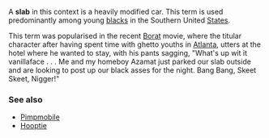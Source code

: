 {{Unreferenced|date=March 2007}}
A '''slab''' in this context is a heavily modified car.  This term is used predominantly among young [[blacks]] in the Southern United [[States]].  

This term was popularised in the recent [[Borat]] movie, where the titular character after having spent time with ghetto youths in [[Atlanta]], utters at the hotel where he wanted to stay, with his pants sagging, "What's up wit it vanillaface . . . Me and my homeboy Azamat just parked our slab outside and are looking to post up our black asses for the night.  Bang Bang, Skeet Skeet, Nigger!"

===See also===
*[[Pimpmobile]]
*[[Hooptie]]